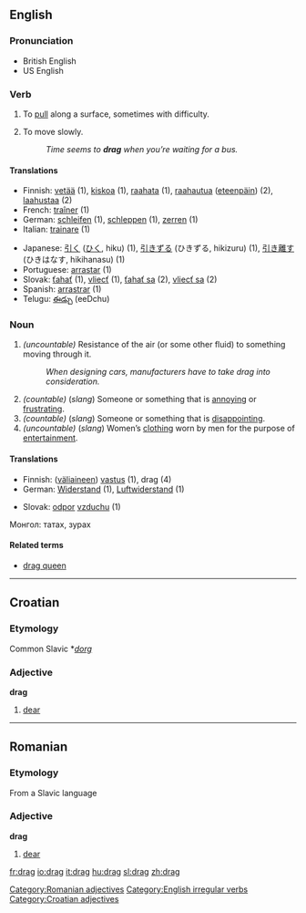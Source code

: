 ==English==

===Pronunciation===
*British English {{SAMPA|/dr\{g/}}
*US English {{SAMPA|/dZr\`{g/}}

===Verb===
{{en-verb2|'''to drag'''|'''[[drags]]'''|'''[[dragged]] '''or, in some dialects,''' [[drug]]'''|'''[[dragged]] '''or, in some dialects,''' [[drug]]'''|'''[[dragging]]'''}}
#{{transitive}} To [[pull]] along a surface, sometimes with difficulty.
#{{intransitive}} To move slowly.
#:''Time seems to '''drag''' when you’re waiting for a bus.''

====Translations====
{{top}}
*Finnish: [[vetää]] (1), [[kiskoa]] (1), [[raahata]] (1), [[raahautua]] ([[eteenpäin]]) (2), [[laahustaa]] (2)
*French: [[traîner]] (1)
*German: [[schleifen]] (1), [[schleppen]] (1), [[zerren]] (1)
*Italian: [[trainare]] (1)
{{mid}}
*Japanese: [[引く]] ([[ひく]], hiku) (1), [[引きずる]] (ひきずる, hikizuru) (1), [[引き離す]] (ひきはなす, hikihanasu) (1)
*Portuguese: [[arrastar]] (1)
*Slovak: [[ťahať]] (1), [[vliecť]] (1), [[ťahať sa]] (2), [[vliecť sa]] (2)
*Spanish: [[arrastrar]] (1)
*Telugu: [[ఈడ్చు]] (eeDchu)
{{bottom}}

===Noun===
{{en-noun|drag|drags}}

#''(uncountable)'' Resistance of the air (or some other fluid) to something moving through it.
#:''When designing cars, manufacturers have to take drag into consideration.''
#''(countable)'' (''slang'') Someone or something that is [[annoying]] or [[frustrating]].
#''(countable)'' (''slang'') Someone or something that is [[disappointing]].
#''(uncountable)'' (''slang'') Women’s [[clothing]] worn by men for the purpose of [[entertainment]].

====Translations====
{{top}}
*Finnish: ([[väliaine|väliaineen]]) [[vastus]] (1), drag (4)
*German: [[Widerstand]] {{m}} (1), [[Luftwiderstand]] {{m}} (1)
{{mid}}
*Slovak: [[odpor]] [[vzduch|vzduchu]] {{m}} (1)
{{bottom}}
Монгол: татах, зурах

====Related terms====
*[[drag queen]]


----

==Croatian==
===Etymology===
Common Slavic *''[[dorg]]''
===Adjective===
'''drag'''

# [[dear]]

----

==Romanian==
===Etymology===
From a Slavic language
===Adjective===
'''drag'''

# [[dear]]

[[Category:Romanian adjectives]]
[[Category:English irregular verbs]]
[[Category:Croatian adjectives]]

[[fr:drag]]
[[io:drag]]
[[it:drag]]
[[hu:drag]]
[[sl:drag]]
[[zh:drag]]